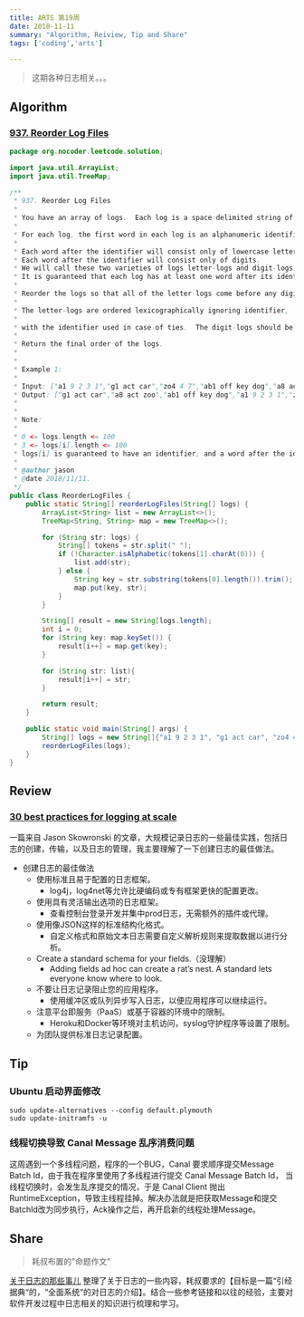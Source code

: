 ```yaml
---
title: ARTS 第19周
date: 2018-11-11
summary: "Algorithm, Reiview, Tip and Share"
tags: ['coding','arts']

---
```


> 这期各种日志相关。。。

## Algorithm

### [937. Reorder Log Files](https://leetcode.com/problems/reorder-log-files/)

```java
package org.nocoder.leetcode.solution;

import java.util.ArrayList;
import java.util.TreeMap;

/**
 * 937. Reorder Log Files
 *
 * You have an array of logs.  Each log is a space delimited string of words.
 *
 * For each log, the first word in each log is an alphanumeric identifier.  Then, either:
 *
 * Each word after the identifier will consist only of lowercase letters, or;
 * Each word after the identifier will consist only of digits.
 * We will call these two varieties of logs letter-logs and digit-logs.
 * It is guaranteed that each log has at least one word after its identifier.
 *
 * Reorder the logs so that all of the letter-logs come before any digit-log.
 *
 * The letter-logs are ordered lexicographically ignoring identifier,
 *
 * with the identifier used in case of ties.  The digit-logs should be put in their original order.
 *
 * Return the final order of the logs.
 *
 *
 * Example 1:
 *
 * Input: ["a1 9 2 3 1","g1 act car","zo4 4 7","ab1 off key dog","a8 act zoo"]
 * Output: ["g1 act car","a8 act zoo","ab1 off key dog","a1 9 2 3 1","zo4 4 7"]
 *
 *
 * Note:
 *
 * 0 <= logs.length <= 100
 * 3 <= logs[i].length <= 100
 * logs[i] is guaranteed to have an identifier, and a word after the identifier.
 *
 * @author jason
 * @date 2018/11/11.
 */
public class ReorderLogFiles {
    public static String[] reorderLogFiles(String[] logs) {
        ArrayList<String> list = new ArrayList<>();
        TreeMap<String, String> map = new TreeMap<>();

        for (String str: logs) {
            String[] tokens = str.split(" ");
            if (!Character.isAlphabetic(tokens[1].charAt(0))) {
                list.add(str);
            } else {
                String key = str.substring(tokens[0].length()).trim();
                map.put(key, str);
            }
        }

        String[] result = new String[logs.length];
        int i = 0;
        for (String key: map.keySet()) {
            result[i++] = map.get(key);
        }

        for (String str: list){
            result[i++] = str;
        }

        return result;
    }

    public static void main(String[] args) {
        String[] logs = new String[]{"a1 9 2 3 1", "g1 act car", "zo4 4 7", "ab1 off key dog", "a8 act zoo"};
        reorderLogFiles(logs);
    }
}

```

## Review

### [30 best practices for logging at scale](https://www.loggly.com/blog/30-best-practices-logging-scale/)

一篇来自 Jason Skowronski 的文章，大规模记录日志的一些最佳实践，包括日志的创建，传输，以及日志的管理，我主要理解了一下创建日志的最佳做法。

- 创建日志的最佳做法
  - 使用标准且易于配置的日志框架。
    - log4j，log4net等允许比硬编码或专有框架更快的配置更改。
  - 使用具有灵活输出选项的日志框架。
    - 查看控制台登录开发并集中prod日志，无需额外的插件或代理。
  - 使用像JSON这样的标准结构化格式。
    - 自定义格式和原始文本日志需要自定义解析规则来提取数据以进行分析。
  - Create a standard schema for your fields.（没理解）
    - Adding fields ad hoc can create a rat’s nest. A standard lets everyone know where to look.
  - 不要让日志记录阻止您的应用程序。
    - 使用缓冲区或队列异步写入日志，以便应用程序可以继续运行。
  - 注意平台即服务（PaaS）或基于容器的环境中的限制。
    - Heroku和Docker等环境对主机访问，syslog守护程序等设置了限制。
  - 为团队提供标准日志记录配置。

## Tip

### Ubuntu 启动界面修改

```shell
sudo update-alternatives --config default.plymouth
sudo update-initramfs -u
```

### 线程切换导致 Canal Message 乱序消费问题

这周遇到一个多线程问题，程序的一个BUG，Canal 要求顺序提交Message Batch Id，由于我在程序里使用了多线程进行提交 Canal Message Batch Id， 当线程切换时，会发生乱序提交的情况，于是 Canal Client 抛出 RuntimeException，导致主线程挂掉。解决办法就是把获取Message和提交BatchId改为同步执行，Ack操作之后，再开启新的线程处理Message。

## Share

> 耗叔布置的"命题作文"

[关于日志的那些事儿](https://github.com/yangjinlong86/arts/blob/master/2018/about-logfile.md)
整理了关于日志的一些内容，耗叔要求的【目标是一篇“引经据典“的，“全面系统“的对日志的介绍】。结合一些参考链接和以往的经验，主要对软件开发过程中日志相关的知识进行梳理和学习。



